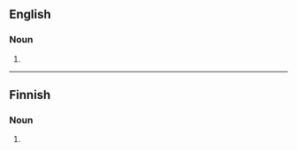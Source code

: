 ==English==

===Noun===
{{en-noun}}

# {{obsolete spelling of|parrot|lang=en}}

----

==Finnish==

===Noun===
{{head|fi|noun form}}

# {{fi-form of|parta|case=nominative|pl=plural}}